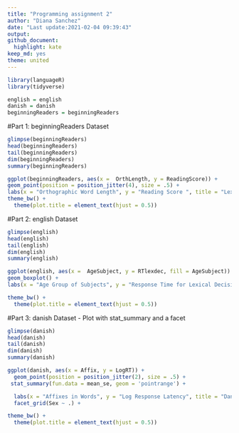 ```yaml
---
title: "Programming assignment 2"
author: "Diana Sanchez"
date: "Last update:2021-02-04 09:39:43"
output: 
github_document:
  highlight: kate
keep_md: yes
theme: united
---
```



```r
library(languageR)
library(tidyverse)
```


```r
english = english
danish = danish
beginningReaders = beginningReaders


```


#Part 1:  beginningReaders Dataset

```r
glimpse(beginningReaders)
head(beginningReaders)
tail(beginningReaders)
dim(beginningReaders)
summary(beginningReaders)

ggplot(beginningReaders, aes(x =  OrthLength, y = ReadingScore)) +
geom_point(position = position_jitter(4), size = .5) +
labs(x = "Orthographic Word Length", y = "Reading Score ", title = "Lexical Decision in Early Readers") +
theme_bw() +
  theme(plot.title = element_text(hjust = 0.5))
```



#Part 2:  english Dataset

```r
glimpse(english)
head(english)
tail(english)
dim(english)
summary(english)

ggplot(english, aes(x =  AgeSubject, y = RTlexdec, fill = AgeSubject)) +
geom_boxplot() +
labs(x = "Age Group of Subjects", y = "Response Time for Lexical Decision", title = "English Visual Lexical Decision and Naming Latencies", fill = "Age of Group") +

theme_bw() +
  theme(plot.title = element_text(hjust = 0.5))
```





#Part 3: danish Dataset - Plot with stat_summary and a facet


```r
glimpse(danish)
head(danish)
tail(danish)
dim(danish)
summary(danish)

ggplot(danish, aes(x = Affix, y = LogRT)) +
  geom_point(position = position_jitter(2), size = .5) +
 stat_summary(fun.data = mean_se, geom = 'pointrange') +

  labs(x = "Affixes in Words", y = "Log Response Latency", title = "Danish Auditory Lexical Decision") +
  facet_grid(Sex ~ .) +

theme_bw() +
  theme(plot.title = element_text(hjust = 0.5))
```









